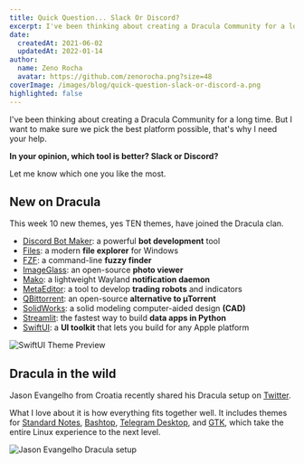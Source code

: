 ```yaml
---
title: Quick Question... Slack Or Discord?
excerpt: I've been thinking about creating a Dracula Community for a long time. But I want to make sure we pick the best platform, that's why I need your help.
date:
  createdAt: 2021-06-02
  updatedAt: 2022-01-14
author:
  name: Zeno Rocha
  avatar: https://github.com/zenorocha.png?size=48
coverImage: /images/blog/quick-question-slack-or-discord-a.png
highlighted: false
---
```


I've been thinking about creating a Dracula Community for a long time. But I want to make sure we pick the best platform possible, that's why I need your help.

**In your opinion, which tool is better? Slack or Discord?**

Let me know which one you like the most.

## New on Dracula

This week 10 new themes, yes TEN themes, have joined the Dracula clan.

- [Discord Bot Maker](/discordbotmaker): a powerful **bot development** tool
- [Files](/files): a modern **file explorer** for Windows
- [FZF](/fzf): a command-line **fuzzy finder**
- [ImageGlass](/imageglass): an open-source **photo viewer**
- [Mako](/mako): a lightweight Wayland **notification daemon**
- [MetaEditor](/metaeditor): a tool to develop **trading robots** and indicators
- [QBittorrent](/qbittorrent): an open-source **alternative to µTorrent**
- [SolidWorks](/solidworks): a solid modeling computer-aided design **(CAD)**
- [Streamlit](/streamlit): the fastest way to build **data apps in Python**
- [SwiftUI](/swiftui): a **UI toolkit** that lets you build for any Apple platform

![SwiftUI Theme Preview](/images/blog/quick-question-slack-or-discord-a.png)

## Dracula in the wild

Jason Evangelho from Croatia recently shared his Dracula setup on [Twitter](https://twitter.com/killyourfm/status/1390220764188663808).

What I love about it is how everything fits together well. It includes themes for [Standard Notes](/standard-notes), [Bashtop](/bashtop), [Telegram Desktop](/telegram), and [GTK](/gtk), which take the entire Linux experience to the next level.

![Jason Evangelho Dracula setup](/images/blog/quick-question-slack-or-discord-b.jpeg)
